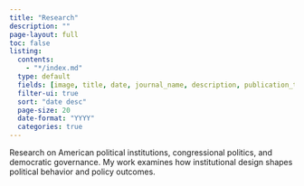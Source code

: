 ```yaml
---
title: "Research"
description: ""
page-layout: full
toc: false
listing:
  contents:
    - "*/index.md"
  type: default
  fields: [image, title, date, journal_name, description, publication_type, categories]
  filter-ui: true
  sort: "date desc"
  page-size: 20
  date-format: "YYYY"
  categories: true
---
```


::: {.simple-layout}

Research on American political institutions, congressional politics, and democratic governance. My work examines how institutional design shapes political behavior and policy outcomes.

::: {#listing}
:::

:::